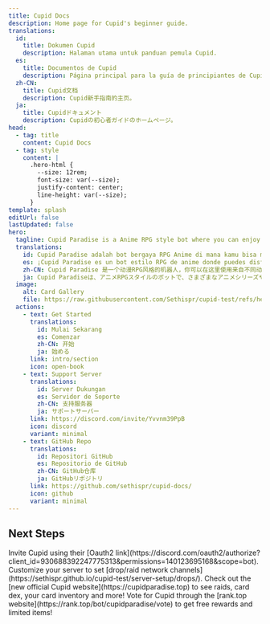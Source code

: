 ```yaml
---
title: Cupid Docs
description: Home page for Cupid's beginner guide.
translations:
  id:
    title: Dokumen Cupid
    description: Halaman utama untuk panduan pemula Cupid.
  es:
    title: Documentos de Cupid
    description: Página principal para la guía de principiantes de Cupid.
  zh-CN:
    title: Cupid文档
    description: Cupid新手指南的主页。
  ja:
    title: Cupidドキュメント
    description: Cupidの初心者ガイドのホームページ。
head:
  - tag: title
    content: Cupid Docs
  - tag: style
    content: |
      .hero-html {
        --size: 12rem;
        font-size: var(--size);
        justify-content: center;
        line-height: var(--size);
      }
template: splash
editUrl: false
lastUpdated: false
hero:
  tagline: Cupid Paradise is a Anime RPG style bot where you can enjoy battling with favorite cards from different anime series, games, etc. Join up raid lobbies, fight floor battles and more!
  translations:
    id: Cupid Paradise adalah bot bergaya RPG Anime di mana kamu bisa menikmati pertarungan dengan kartu favorit dari berbagai seri anime, game, dll. Bergabunglah dengan lobi serangan, bertarung di pertempuran lantai, dan banyak lagi!
    es: ¡Cupid Paradise es un bot estilo RPG de anime donde puedes disfrutar luchando con tus cartas favoritas de diferentes series de anime, juegos, etc. Únete a los lobbies de incursiones, lucha en batallas de pisos y más!
    zh-CN: Cupid Paradise 是一个动漫RPG风格的机器人，你可以在这里使用来自不同动漫系列、游戏等的喜爱的卡片进行战斗。加入突袭大厅，参与楼层战斗，还有更多！
    ja: Cupid Paradiseは、アニメRPGスタイルのボットで、さまざまなアニメシリーズやゲームなどからお気に入りのカードを使って戦いを楽しむことができます。レイドロビーに参加したり、フロアバトルを戦ったり、その他にもたくさん！
  image:
    alt: Card Gallery
    file: https://raw.githubusercontent.com/Sethispr/cupid-test/refs/heads/main/src/assets/IMG_1338.png
  actions:
    - text: Get Started
      translations:
        id: Mulai Sekarang
        es: Comenzar
        zh-CN: 开始
        ja: 始める
      link: intro/section
      icon: open-book
    - text: Support Server
      translations:
        id: Server Dukungan
        es: Servidor de Soporte
        zh-CN: 支持服务器
        ja: サポートサーバー
      link: https://discord.com/invite/Yvvnm39PpB
      icon: discord
      variant: minimal
    - text: GitHub Repo
      translations:
        id: Repositori GitHub
        es: Repositorio de GitHub
        zh-CN: GitHub仓库
        ja: GitHubリポジトリ
      link: https://github.com/sethispr/cupid-docs/
      icon: github
      variant: minimal
---
```



## Next Steps

<CardGrid stagger>
  <Card title="Invite Link" icon="external"
        translations={
          id: { title: "Tautan Undangan" },
          es: { title: "Enlace de Invitación" },
          zh-CN: { title: "邀请链接" },
          ja: { title: "招待リンク" }
        }>
    Invite Cupid using their [Oauth2
    link](https://discord.com/oauth2/authorize?client_id=930688392247775313&permissions=140123695168&scope=bot).
  </Card>
  <Card title="Configure your server" icon="setting"
        translations={
          id: { title: "Konfigurasi Server Anda" },
          es: { title: "Configura tu servidor" },
          zh-CN: { title: "配置你的服务器" },
          ja: { title: "サーバーを設定する" }
        }>
    Customize your server to set [drop/raid network
    channels](https://sethispr.github.io/cupid-test/server-setup/drops/).
  </Card>
  <Card title="Check the new Cupid website" icon="rocket"
        translations={
          id: { title: "Lihat Situs Web Cupid Baru" },
          es: { title: "Visita el nuevo sitio web de Cupid" },
          zh-CN: { title: "查看新的Cupid网站" },
          ja: { title: "新しいCupidウェブサイトを確認する" }
        }>
    Check out the [new official Cupid website](https://cupidparadise.top) to see
    raids, card dex, your card inventory and more!
  </Card>
  <Card title="Vote for Cupid" icon="heart"
        translations={
          id: { title: "Pilih Cupid" },
          es: { title: "Vota por Cupid" },
          zh-CN: { title: "为Cupid投票" },
          ja: { title: "Cupidに投票する" }
        }>
    Vote for Cupid through the [rank.top
    website](https://rank.top/bot/cupidparadise/vote) to get free rewards and
    limited items!
  </Card>
</CardGrid>
